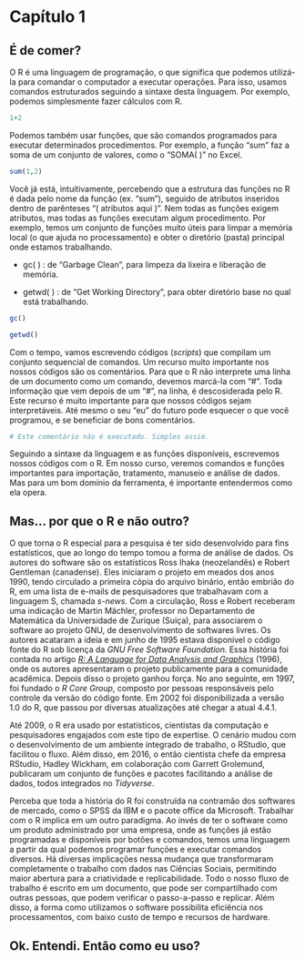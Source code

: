 # Capítulo 1 {.unnumbered}

## É de comer?

O R é uma linguagem de programação, o que significa que podemos utilizá-la para comandar o computador a executar operações. Para isso, usamos comandos estruturados seguindo a sintaxe desta linguagem. Por exemplo, podemos simplesmente fazer cálculos com R.

```r
1+2
```

Podemos também usar funções, que são comandos programados para executar determinados procedimentos. Por exemplo, a função "sum" faz a soma de um conjunto de valores, como o "SOMA( )" no Excel.

```r
sum(1,2)
```

Você já está, intuitivamente, percebendo que a estrutura das funções no R é dada pelo nome da função (ex. "sum"), seguido de atributos inseridos dentro de parênteses "( atributos aqui )". Nem todas as funções exigem atributos, mas todas as funções executam algum procedimento. Por exemplo, temos um conjunto de funções muito úteis para limpar a memória local (o que ajuda no processamento) e obter o diretório (pasta) principal onde estamos trabalhando.

-   gc( ) : de "Garbage Clean", para limpeza da lixeira e liberação de memória.

-   getwd( ) : de "Get Working Directory", para obter diretório base no qual está trabalhando.

```r
gc()

getwd()
```

Com o tempo, vamos escrevendo códigos (*scripts*) que compilam um conjunto sequencial de comandos. Um recurso muito importante nos nossos códigos são os comentários. Para que o R não interprete uma linha de um documento como um comando, devemos marcá-la com "\#". Toda informação que vem depois de um "\#", na linha, é descosiderada pelo R. Este recurso é muito importante para que nossos códigos sejam interpretáveis. Até mesmo o seu "eu" do futuro pode esquecer o que você programou, e se beneficiar de bons comentários.

```r
# Este comentário não é executado. Simples assim.
```

Seguindo a sintaxe da linguagem e as funções disponíveis, escrevemos nossos códigos com o R. Em nosso curso, veremos comandos e funções importantes para importação, tratamento, manuseio e análise de dados. Mas para um bom domínio da ferramenta, é importante entendermos como ela opera.

## Mas... por que o R e não outro?

O que torna o R especial para a pesquisa é ter sido desenvolvido para fins estatísticos, que ao longo do tempo tomou a forma de análise de dados. Os autores do software são os estatísticos Ross Ihaka (neozelandês) e Robert Gentleman (canadense). Eles iniciaram o projeto em meados dos anos 1990, tendo circulado a primeira cópia do arquivo binário, então embrião do R, em uma lista de e-mails de pesquisadores que trabalhavam com a linguagem S, chamada *s-news*. Com a circulação, Ross e Robert receberam uma indicação de Martin Mächler, professor no Departamento de Matemática da Universidade de Zurique (Suiça), para associarem o software ao projeto GNU, de desenvolvimento de softwares livres. Os autores acataram a ideia e em junho de 1995 estava disponível o código fonte do R sob licença da *GNU Free Software Foundation.* Essa história foi contada no artigo [*R: A Language for Data Analysis and Graphics*](https://www.tandfonline.com/doi/abs/10.1080/10618600.1996.10474713) (1996), onde os autores apresentaram o projeto publicamente para a comunidade acadêmica. Depois disso o projeto ganhou força. No ano seguinte, em 1997, foi fundado o *R Core Group*, composto por pessoas responsáveis pelo controle da versão do código fonte. Em 2002 foi disponibilizada a versão 1.0 do R, que passou por diversas atualizações até chegar a atual 4.4.1.

Até 2009, o R era usado por estatísticos, cientistas da computação e pesquisadores engajados com este tipo de expertise. O cenário mudou com o desenvolvimento de um ambiente integrado de trabalho, o RStudio, que facilitou o fluxo. Além disso, em 2016, o então cientista chefe da empresa RStudio, Hadley Wickham, em colaboração com Garrett Grolemund, publicaram um conjunto de funções e pacotes facilitando a análise de dados, todos integrados no *Tidyverse*.

Perceba que toda a história do R foi construída na contramão dos softwares de mercado, como o SPSS da IBM e o pacote office da Microsoft. Trabalhar com o R implica em um outro paradigma. Ao invés de ter o software como um produto administrado por uma empresa, onde as funções já estão programadas e disponíveis por botões e comandos, temos uma linguagem a partir da qual podemos programar funções e executar comandos diversos. Há diversas implicações nessa mudança que transformaram completamente o trabalho com dados nas Ciências Sociais, permitindo maior abertura para a criatividade e replicabilidade. Todo o nosso fluxo de trabalho é escrito em um documento, que pode ser compartilhado com outras pessoas, que podem verificar o passo-a-passo e replicar. Além disso, a forma como utilizamos o software possibilita eficiência nos processamentos, com baixo custo de tempo e recursos de hardware.

## Ok. Entendi. Então como eu uso?
